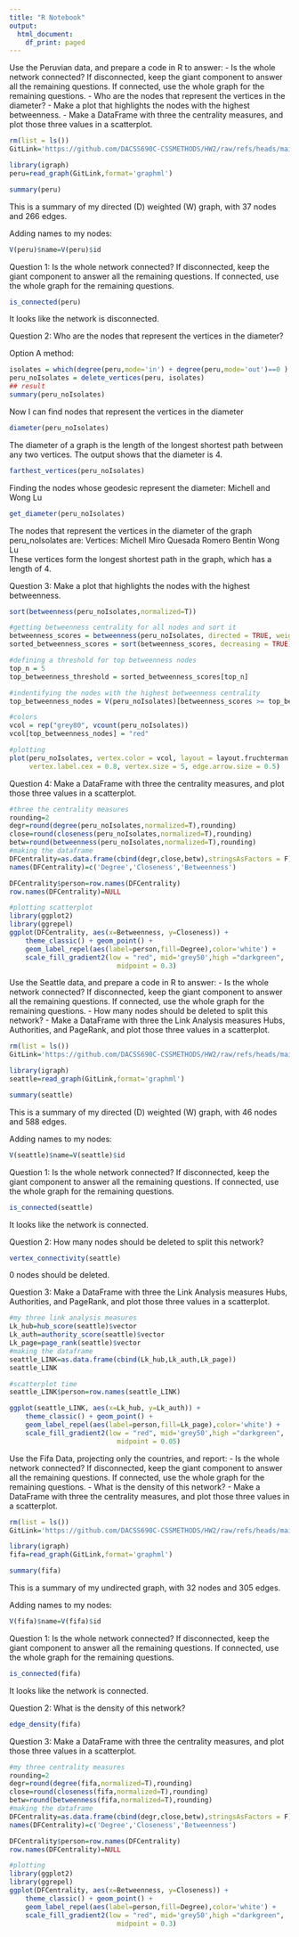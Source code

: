```yaml
---
title: "R Notebook"
output:
  html_document:
    df_print: paged
---
```

Use the Peruvian data, and prepare a code in R to answer:
- Is the whole network connected? If disconnected, keep the giant component to answer all the remaining questions. If connected, use the whole graph for the remaining questions.
- Who are the nodes that represent the vertices in the diameter?
- Make a plot that highlights the nodes with the highest betweenness.
- Make a DataFrame with three the centrality measures, and plot those three values in a scatterplot.

```r
rm(list = ls())
GitLink='https://github.com/DACSS690C-CSSMETHODS/HW2/raw/refs/heads/main/graph_FigueData.graphml'
```

```r
library(igraph)
peru=read_graph(GitLink,format='graphml')
```

```r
summary(peru)
```
This is a summary of my directed (D) weighted (W) graph, with 37 nodes and 266 edges.

Adding names to my nodes:
```r
V(peru)$name=V(peru)$id
```


Question 1: Is the whole network connected? If disconnected, keep the giant component to answer all the remaining questions. If connected, use the whole graph for the remaining questions.
```r
is_connected(peru)
```
It looks like the network is disconnected. 

Question 2: Who are the nodes that represent the vertices in the diameter?

Option A method:
```r
isolates = which(degree(peru,mode='in') + degree(peru,mode='out')==0 )
peru_noIsolates = delete_vertices(peru, isolates)
## result
summary(peru_noIsolates)
```

Now I can find nodes that represent the vertices in the diameter
```r
diameter(peru_noIsolates)
```
The diameter of a graph is the length of the longest shortest path between any two vertices. The output shows that the diameter is 4.

```r
farthest_vertices(peru_noIsolates)
```
Finding the nodes whose geodesic represent the diameter: Michell and Wong Lu


```r
get_diameter(peru_noIsolates)
```
The nodes that represent the vertices in the diameter of the graph peru_noIsolates are:
Vertices: Michell      Miro Quesada Romero       Bentin       Wong Lu   
These vertices form the longest shortest path in the graph, which has a length of 4.

Question 3: Make a plot that highlights the nodes with the highest betweenness.
```r
sort(betweenness(peru_noIsolates,normalized=T))
```

```r
#getting betweenness centrality for all nodes and sort it
betweenness_scores = betweenness(peru_noIsolates, directed = TRUE, weights = E(peru_noIsolates)$weight, normalized = TRUE)
sorted_betweenness_scores = sort(betweenness_scores, decreasing = TRUE)

#defining a threshold for top betweenness nodes
top_n = 5
top_betweenness_threshold = sorted_betweenness_scores[top_n]

#indentifying the nodes with the highest betweenness centrality
top_betweenness_nodes = V(peru_noIsolates)[betweenness_scores >= top_betweenness_threshold]

#colors
vcol = rep("grey80", vcount(peru_noIsolates))
vcol[top_betweenness_nodes] = "red"

#plotting
plot(peru_noIsolates, vertex.color = vcol, layout = layout.fruchterman.reingold, 
     vertex.label.cex = 0.8, vertex.size = 5, edge.arrow.size = 0.5)
```

Question 4: Make a DataFrame with three the centrality measures, and plot those three values in a scatterplot.
```r
#three the centrality measures
rounding=2
degr=round(degree(peru_noIsolates,normalized=T),rounding)
close=round(closeness(peru_noIsolates,normalized=T),rounding)
betw=round(betweenness(peru_noIsolates,normalized=T),rounding)
#making the dataframe
DFCentrality=as.data.frame(cbind(degr,close,betw),stringsAsFactors = F)
names(DFCentrality)=c('Degree','Closeness','Betweenness')
```

```r
DFCentrality$person=row.names(DFCentrality)
row.names(DFCentrality)=NULL
```

```r
#plotting scatterplot
library(ggplot2)
library(ggrepel)
ggplot(DFCentrality, aes(x=Betweenness, y=Closeness)) + 
    theme_classic() + geom_point() +
    geom_label_repel(aes(label=person,fill=Degree),color='white') +
    scale_fill_gradient2(low = "red", mid='grey50',high ="darkgreen",
                           midpoint = 0.3)
```

Use the Seattle data, and prepare a code in R to answer:
- Is the whole network connected? If disconnected, keep the giant component to answer all the remaining questions. If connected, use the whole graph for the remaining questions.
- How many nodes should be deleted to split this network?
- Make a DataFrame with three the Link Analysis measures Hubs, Authorities, and PageRank, and plot those three values in a scatterplot.
```r
rm(list = ls())
GitLink='https://github.com/DACSS690C-CSSMETHODS/HW2/raw/refs/heads/main/graph_edgelist.graphml'
```

```r
library(igraph)
seattle=read_graph(GitLink,format='graphml')
```

```r
summary(seattle)
```
This is a summary of my directed (D) weighted (W) graph, with 46 nodes and 588 edges.

Adding names to my nodes:
```r
V(seattle)$name=V(seattle)$id
```

Question 1: Is the whole network connected? If disconnected, keep the giant component to answer all the remaining questions. If connected, use the whole graph for the remaining questions.
```r
is_connected(seattle)
```
It looks like the network is connected.

Question 2: How many nodes should be deleted to split this network?
```r
vertex_connectivity(seattle)
```
0 nodes should be deleted.

Question 3: Make a DataFrame with three the Link Analysis measures Hubs, Authorities, and PageRank, and plot those three values in a scatterplot.
```r
#my three link analysis measures
Lk_hub=hub_score(seattle)$vector
Lk_auth=authority_score(seattle)$vector
Lk_page=page_rank(seattle)$vector
#making the dataframe
seattle_LINK=as.data.frame(cbind(Lk_hub,Lk_auth,Lk_page))
seattle_LINK
```

```r
#scatterplot time
seattle_LINK$person=row.names(seattle_LINK)

ggplot(seattle_LINK, aes(x=Lk_hub, y=Lk_auth)) + 
    theme_classic() + geom_point() +
    geom_label_repel(aes(label=person,fill=Lk_page),color='white') +
    scale_fill_gradient2(low = "red", mid='grey50',high ="darkgreen",
                           midpoint = 0.05)
```

Use the Fifa Data, projecting only the countries, and report:
- Is the whole network connected? If disconnected, keep the giant component to answer all the remaining questions. If connected, use the whole graph for the remaining questions.
- What is the density of this network?
- Make a DataFrame with three the centrality measures, and plot those three values in a scatterplot.
```r
rm(list = ls())
GitLink='https://github.com/DACSS690C-CSSMETHODS/HW2/raw/refs/heads/main/country_projection.graphml'
```

```r
library(igraph)
fifa=read_graph(GitLink,format='graphml')
```

```r
summary(fifa)
```
This is a summary of my undirected graph, with 32 nodes and 305 edges.

Adding names to my nodes:
```r
V(fifa)$name=V(fifa)$id
```

Question 1: Is the whole network connected? If disconnected, keep the giant component to answer all the remaining questions. If connected, use the whole graph for the remaining questions.
```r
is_connected(fifa)
```
It looks like the network is connected.

Question 2: What is the density of this network?
```r
edge_density(fifa)
```

Question 3: Make a DataFrame with three the centrality measures, and plot those three values in a scatterplot.
```r
#my three centrality measures
rounding=2
degr=round(degree(fifa,normalized=T),rounding)
close=round(closeness(fifa,normalized=T),rounding)
betw=round(betweenness(fifa,normalized=T),rounding)
#making the dataframe
DFCentrality=as.data.frame(cbind(degr,close,betw),stringsAsFactors = F)
names(DFCentrality)=c('Degree','Closeness','Betweenness')
```

```r
DFCentrality$person=row.names(DFCentrality)
row.names(DFCentrality)=NULL
```

```r
#plotting
library(ggplot2)
library(ggrepel)
ggplot(DFCentrality, aes(x=Betweenness, y=Closeness)) + 
    theme_classic() + geom_point() +
    geom_label_repel(aes(label=person,fill=Degree),color='white') +
    scale_fill_gradient2(low = "red", mid='grey50',high ="darkgreen",
                           midpoint = 0.3)
```


